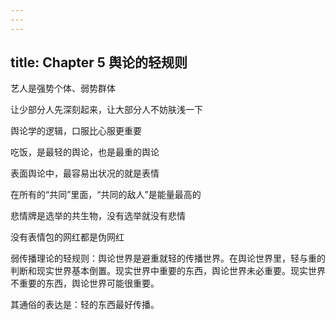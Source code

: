 ```yaml
---
---
---
```

title: Chapter 5 舆论的轻规则
---


艺人是强势个体、弱势群体

让少部分人先深刻起来，让大部分人不妨肤浅一下

舆论学的逻辑，口服比心服更重要

吃饭，是最轻的舆论，也是最重的舆论

表面舆论中，最容易出状况的就是表情

在所有的“共同”里面，“共同的敌人”是能量最高的

悲情牌是选举的共生物，没有选举就没有悲情

没有表情包的网红都是伪网红





弱传播理论的轻规则：舆论世界是避重就轻的传播世界。在舆论世界里，轻与重的判断和现实世界基本倒置。现实世界中重要的东西，舆论世界未必重要。现实世界不重要的东西，舆论世界可能很重要。

其通俗的表达是：轻的东西最好传播。


